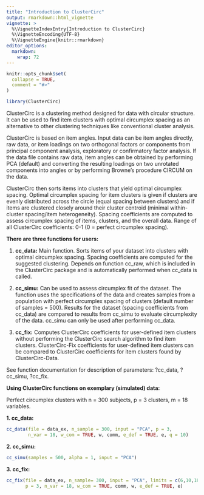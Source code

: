 ```yaml
---
title: "Introduction to ClusterCirc"
output: rmarkdown::html_vignette
vignette: >
  %\VignetteIndexEntry{Introduction to ClusterCirc}
  %\VignetteEncoding{UTF-8}
  %\VignetteEngine{knitr::rmarkdown}
editor_options: 
  markdown: 
    wrap: 72
---
```


```r
knitr::opts_chunk$set(
  collapse = TRUE,
  comment = "#>"
)
```

```r
library(ClusterCirc)
```

ClusterCirc is a clustering method designed for data with circular
structure. It can be used to find item clusters with optimal circumplex
spacing as an alternative to other clustering techniques like
conventional cluster analysis.

ClusterCirc is based on item angles. Input data can be item angles directly,
raw data, or item  loadings on two orthogonal factors or components from principal component analysis, exploratory or confirmatory factor analysis. If the data file
contains raw data, item angles can be obtained by performing PCA (default) and converting the resulting loadings on two unrotated components into angles or by performing Browne's procedure CIRCUM on the data. 

ClusterCirc then sorts items into clusters that yield optimal circumplex
spacing. Optimal circumplex spacing for item clusters is given if clusters are
evenly distributed across the circle (equal spacing between clusters)
and if items are clustered closely around their cluster centroid
(minimal within-cluster spacing/item heterogeneity). Spacing coefficients 
are computed to assess circumplex spacing of items, clusters, and the overall data.
Range of all ClusterCirc coefficients: 0-1 (0 = perfect circumplex spacing).

**There are three functions for users:**

1.  **cc_data:** Main function. Sorts items of your dataset into
    clusters with optimal circumplex spacing. Spacing coefficients are
    computed for the suggested clustering. Depends on function cc_raw,
    which is included in the ClusterCirc package and is automatically
    performed when cc_data is called.

2.  **cc_simu:** Can be used to assess circumplex fit of the dataset.
    The function uses the specifications of the data and creates samples
    from a population with perfect circumplex spacing of clusters (default
    number of samples = 500). Results for the dataset (spacing coefficients 
    from cc_data) are compared to results from cc_simu to evaluate
    circumplexity of the data. cc_simu can only be used after performing
    cc_data.
    
3.  **cc_fix:** Computes ClusterCirc coefficients for user-defined item clusters
    without performing the ClusterCirc search algorithm to find item clusters.
    ClusterCirc-Fix coefficients for user-defined item clusters can be compared
    to ClusterCirc coefficients for item clusters found by ClusterCirc-Data.

See function documentation for description of parameters:
?cc_data, ?cc_simu, ?cc_fix.

**Using ClusterCirc functions on exemplary (simulated) data:**

Perfect circumplex clusters with n = 300 subjects, p = 3 clusters, m =
18 variables.

**1. cc_data:**

```r
cc_data(file = data_ex, n_sample = 300, input = "PCA", p = 3,
        n_var = 18, w_com = TRUE, w, comm, e_def = TRUE, e, q = 10)
```

**2. cc_simu:**

```r
cc_simu(samples = 500, alpha = 1, input = "PCA")
```

**3. cc_fix:**

```r
cc_fix(file = data_ex, n_sample= 300, input = "PCA", limits = c(6,10,18),
       p = 3, n_var = 18, w_com = TRUE, comm, w, e_def = TRUE, e)
```
